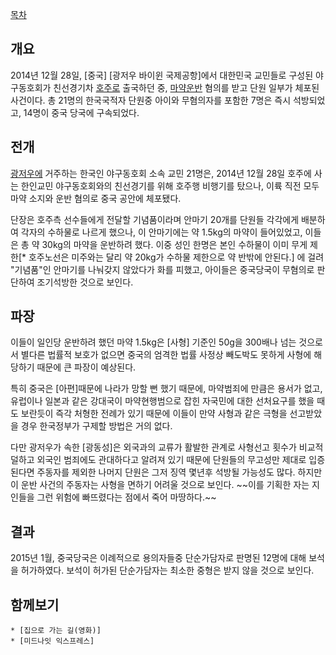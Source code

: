 [[목차]]
== 개요 ==
2014년 12월 28일, [중국] [광저우 바이윈 국제공항]에서 대한민국 교민들로 구성된 야구동호회가 친선경기차 [[호주]]로 출국하던 중, [[마약]]운반 혐의를 받고 단원 일부가 체포된 사건이다. 총 21명의 한국국적자 단원중 아이와 무혐의자를 포함한 7명은 즉시 석방되었고, 14명이 중국 당국에 구속되었다.

== 전개 ==
[[광저우]]에 거주하는 한국인 야구동호회 소속 교민 21명은, 2014년 12월 28일 호주에 사는 한인교민 야구동호회와의 친선경기를 위해 호주행 비행기를 탔으나, 이륙 직전 모두  마약 소지와 운반 혐의로 중국 공안에 체포됐다. 

단장은 호주측 선수들에게 전달할 기념품이라며 안마기 20개를 단원들 각각에게 배분하여 각자의 수하물로 나르게 했으나, 이 안마기에는 약 1.5kg의 마약이 들어있었고, 이들은 총 약 30kg의 마약을 운반하려 했다. 이중 성인 한명은  본인 수하물이 이미 무게 제한[* 호주노선은 미주와는 달리 약 20kg가 수하물 제한으로 약 반밖에 안된다.] 에 걸려 "기념품"인 안마기를 나눠갖지 않았다가 화를 피했고, 아이들은 중국당국이 무혐의로 판단하여 조기석방한 것으로 보인다.  

== 파장 ==
이들이 일인당 운반하려 했던 마약 1.5kg은  [사형] 기준인 50g을 300배나 넘는 것으로서 별다른 법률적 보호가 없으면 중국의 엄격한 법률 사정상 빼도박도 못하게  사형에 해당하기 때문에 큰 파장이 예상된다. 

특히 중국은 [아편]때문에 나라가 망할 뻔 했기 때문에, 마약범죄에 만큼은 용서가 없고, 유럽이나 일본과 같은 강대국이 마약현행범으로 잡힌 자국민에 대한 선처요구를 했을 때도 보란듯이 즉각 처형한 전례가 있기 때문에 이들이 만약 사형과 같은 극형을 선고받았을 경우 한국정부가 구제할 방법은 거의 없다. 

다만 광저우가 속한 [광동성]은 외국과의 교류가 활발한 관계로 사형선고 횟수가 비교적 덜하고 외국인 범죄에도 관대하다고 알려져 있기 때문에 단원들의 무고성만 제대로 입증된다면 주동자를 제외한 나머지 단원은 그저 징역 몇년후 석방될 가능성도 많다. 하지만 이 운반 사건의 주동자는 사형을 면하기 어려울 것으로 보인다. ~~이를 기획한 자는 지인들을 그런 위험에 빠뜨렸다는 점에서 죽어 마땅하다.~~

== 결과 ==

2015년 1월, 중국당국은 이례적으로 용의자들중 단순가담자로 판명된 12명에 대해 보석을 허가하였다. 보석이 허가된 단순가담자는 최소한 중형은 받지 않을 것으로 보인다. 

== 함께보기 ==
 * [집으로 가는 길(영화)]
 * [미드나잇 익스프레스]
